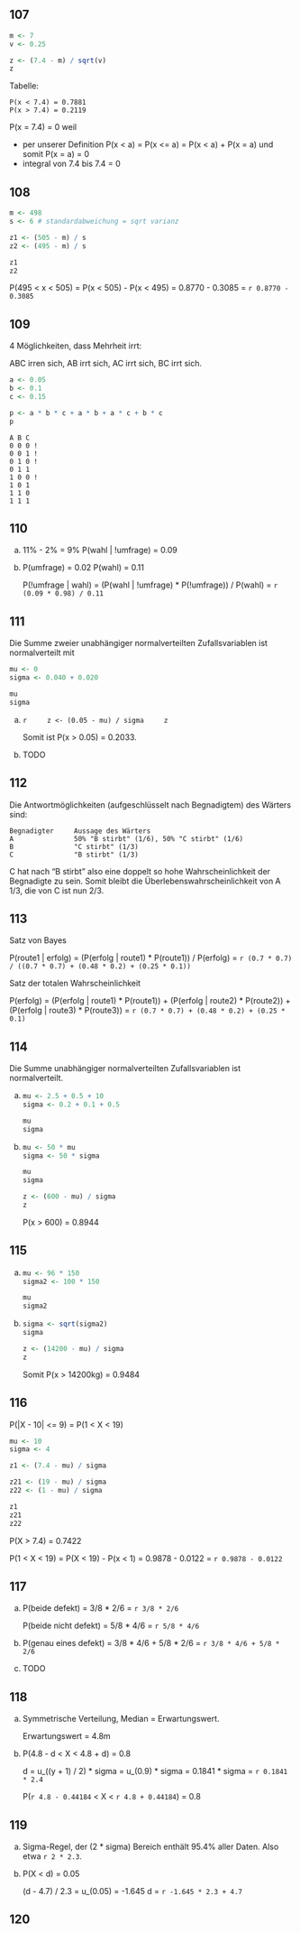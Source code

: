 ## 107

```r
m <- 7
v <- 0.25

z <- (7.4 - m) / sqrt(v)
z
```

Tabelle:

```
P(x < 7.4) = 0.7881
P(x > 7.4) = 0.2119
```

P(x = 7.4) = 0 weil

- per unserer Definition P(x < a) = P(x <= a) = P(x < a) + P(x = a) und somit P(x = a) = 0
- integral von 7.4 bis 7.4 = 0

## 108

```r
m <- 498
s <- 6 # standardabweichung = sqrt varianz

z1 <- (505 - m) / s
z2 <- (495 - m) / s

z1
z2
```

P(495 < x < 505) = P(x < 505) - P(x < 495) = 0.8770 - 0.3085 = `r 0.8770 - 0.3085`

## 109

4 Möglichkeiten, dass Mehrheit irrt:

ABC irren sich, AB irrt sich, AC irrt sich, BC irrt sich.

```r
a <- 0.05
b <- 0.1
c <- 0.15

p <- a * b * c + a * b + a * c + b * c
p
```

```
A B C
0 0 0 !
0 0 1 !
0 1 0 !
0 1 1
1 0 0 !
1 0 1
1 1 0
1 1 1
```

## 110

a)
    11% - 2% = 9%
    P(wahl | !umfrage) = 0.09

b)
    P(umfrage) = 0.02
    P(wahl) = 0.11

    P(!umfrage | wahl) = (P(wahl | !umfrage) * P(!umfrage)) / P(wahl) = `r (0.09 * 0.98) / 0.11`

## 111

Die Summe zweier unabhängiger normalverteilten Zufallsvariablen ist normalverteilt mit

```r
mu <- 0
sigma <- 0.040 + 0.020

mu
sigma
```

a)
    ```r
    z <- (0.05 - mu) / sigma
    z
    ```

    Somit ist P(x > 0.05) = 0.2033.

b)
    TODO

## 112

Die Antwortmöglichkeiten (aufgeschlüsselt nach Begnadigtem) des Wärters sind:

```
Begnadigter     Aussage des Wärters
A               50% "B stirbt" (1/6), 50% "C stirbt" (1/6)
B               "C stirbt" (1/3)
C               "B stirbt" (1/3)
```

C hat nach "B stirbt" also eine doppelt so hohe Wahrscheinlichkeit der Begnadigte zu sein. Somit bleibt die Überlebenswahrscheinlichkeit von A 1/3, die von C ist nun 2/3.

## 113

Satz von Bayes

P(route1 | erfolg) = (P(erfolg | route1) * P(route1)) / P(erfolg) = `r (0.7 * 0.7) / ((0.7 * 0.7) + (0.48 * 0.2) + (0.25 * 0.1))`

Satz der totalen Wahrscheinlichkeit

P(erfolg) = (P(erfolg | route1) * P(route1)) + (P(erfolg | route2) * P(route2)) + (P(erfolg | route3) * P(route3)) = `r (0.7 * 0.7) + (0.48 * 0.2) + (0.25 * 0.1)`

## 114

Die Summe unabhängiger normalverteilten Zufallsvariablen ist normalverteilt.

a)
    ```r
    mu <- 2.5 + 0.5 + 10
    sigma <- 0.2 + 0.1 + 0.5

    mu
    sigma
    ```

b)
    ```r
    mu <- 50 * mu
    sigma <- 50 * sigma

    mu
    sigma

    z <- (600 - mu) / sigma
    z
    ```

    P(x > 600) = 0.8944

## 115

a)
    ```r
    mu <- 96 * 150
    sigma2 <- 100 * 150

    mu
    sigma2
    ```

b)
    ```r
    sigma <- sqrt(sigma2)
    sigma

    z <- (14200 - mu) / sigma
    z
    ```

    Somit P(x > 14200kg) = 0.9484

## 116

P(|X - 10| <= 9) = P(1 < X < 19)

```r
mu <- 10
sigma <- 4

z1 <- (7.4 - mu) / sigma

z21 <- (19 - mu) / sigma
z22 <- (1 - mu) / sigma

z1
z21
z22
```

P(X > 7.4) = 0.7422

P(1 < X < 19) = P(X < 19) - P(x < 1) = 0.9878 - 0.0122 = `r 0.9878 - 0.0122`

## 117

a)
    P(beide defekt) = 3/8 * 2/6 = `r 3/8 * 2/6`

    P(beide nicht defekt) = 5/8 * 4/6 = `r 5/8 * 4/6`

b)
    P(genau eines defekt) = 3/8 * 4/6 + 5/8 * 2/6 = `r 3/8 * 4/6 + 5/8 * 2/6`

c)
    TODO

## 118

a)
    Symmetrische Verteilung, Median = Erwartungswert.

    Erwartungswert = 4.8m

b)
    P(4.8 - d < X < 4.8 + d) = 0.8

    d = u_((y + 1) / 2) * sigma = u_(0.9) * sigma = 0.1841 * sigma = `r 0.1841 * 2.4`

    P(`r 4.8 - 0.44184` < X < `r 4.8 + 0.44184`) = 0.8

## 119

a)
    Sigma-Regel, der (2 * sigma) Bereich enthält 95.4% aller Daten. Also etwa `r 2 * 2.3`.

b)
    P(X < d) = 0.05

    (d - 4.7) / 2.3 = u_(0.05) = -1.645
    d = `r -1.645 * 2.3 + 4.7`

## 120

